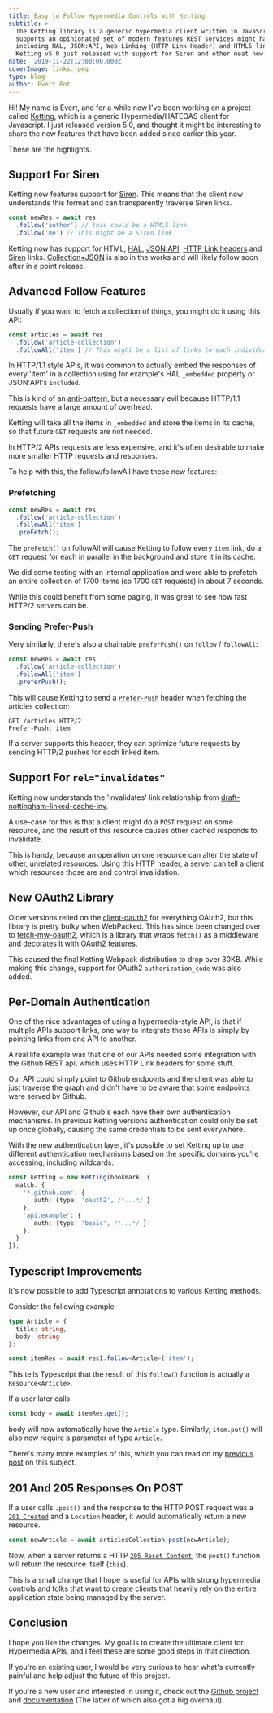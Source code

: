 ```yaml
---
title: Easy to Follow Hypermedia Controls with Ketting
subtitle: >-
  The Ketting library is a generic hypermedia client written in JavaScript. It
  supports an opinionated set of modern features REST services might have,
  including HAL, JSON:API, Web Linking (HTTP Link Header) and HTML5 links.
  Ketting v5.0 just released with support for Siren and other neat new features.
date: '2019-11-22T12:00:00.000Z'
coverImage: links.jpeg
type: blog
author: Evert Pot
---
```


Hi! My name is Evert, and for a while now I've been working on a project
called [Ketting][1], which is a generic Hypermedia/HATEOAS client for
Javascript. I just released version 5.0, and thought it might be interesting
to share the new features that have been added since earlier this year.

These are the highlights.

## Support For Siren

Ketting now features support for [Siren][6]. This means that the client now
understands this format and can transparently traverse Siren links.

```typescript
const newRes = await res
  .follow('author') // this could be a HTML5 link
  .follow('me') // This might be a Siren link 
```

Ketting now has support for HTML, [HAL][3], [JSON:API][13], [HTTP Link
headers][14] and [Siren][15] links. [Collection+JSON][16] is also in the works
and will likely follow soon after in a point release.


## Advanced Follow Features

Usually if you want to fetch a collection of things, you might do it using
this API:

```typescript
const articles = await res
  .follow('article-collection')
  .followAll('item') // This might be a list of links to each individual article
```

In HTTP/1.1 style APIs, it was common to actually embed the responses of
every 'item' in a collection using for example's HAL `_embedded` property or
JSON:API's `included`.

This is kind of an [anti-pattern][2], but a necessary evil because HTTP/1.1
requests have a large amount of overhead.

Ketting will take all the items in `_embedded` and store the items in
its cache, so that future `GET` requests are not needed.

In HTTP/2 APIs requests are less expensive, and it's often desirable to make
more smaller HTTP requests and responses.

To help with this, the follow/followAll have these new features:


### Prefetching

```typescript
const newRes = await res
  .follow('article-collection')
  .followAll('item')
  .preFetch();
```

The `preFetch()` on followAll will cause Ketting to follow every `item` link,
do a `GET` request for each in parallel in the background and store it in its
cache.

We did some testing with an internal application and were able to prefetch an
entire collection of 1700 items (so 1700 `GET` requests) in about 7 seconds.

While this could benefit from some paging, it was great to see how fast HTTP/2
servers can be.


### Sending Prefer-Push

Very similarly, there's also a chainable `preferPush()` on `follow` /
`followAll`:

```typescript
const newRes = await res
  .follow('article-collection')
  .followAll('item')
  .preferPush();
```

This will cause Ketting to send a [`Prefer-Push`][8] header when fetching the
articles collection:

    GET /articles HTTP/2
    Prefer-Push: item

If a server supports this header, they can optimize future requests by sending
HTTP/2 pushes for each linked item.


## Support For `rel="invalidates"`

Ketting now understands the 'invalidates' link relationship from
[draft-nottingham-linked-cache-inv][7]. 

A use-case for this is that a client might do a `POST` request on some
resource, and the result of this resource causes other cached responds
to invalidate.

This is handy, because an operation on one resource can alter the state of
other, unrelated resources.  Using this HTTP header, a server can tell a
client which resources those are and control invalidation.


## New OAuth2 Library

Older versions relied on the [client-oauth2][4] for everything OAuth2, but this
library is pretty bulky when WebPacked. This has since been changed over to
[fetch-mw-oauth2][5], which is a library that wraps `fetch()` as a middleware
and decorates it with OAuth2 features.

This caused the final Ketting Webpack distribution to drop over 30KB. While
making this change, support for OAuth2 `authorization_code` was also added.


## Per-Domain Authentication

One of the nice advantages of using a hypermedia-style API, is that if multiple
APIs support links, one way to integrate these APIs is simply by pointing links
from one API to another.

A real life example was that one of our APIs needed some integration with the
Github REST api, which uses HTTP Link headers for some stuff.

Our API could simply point to Github endpoints and the client was able to just
traverse the graph and didn't have to be aware that some endpoints were served
by Github.

However, our API and Github's each have their own authentication mechanisms.
In previous Ketting versions authentication could only be set up once globally,
causing the same credentials to be sent everywhere.

With the new authentication layer, it's possible to set Ketting up to use
different authentication mechanisms based on the specific domains you're
accessing, including wildcards.


```typescript
const ketting = new Ketting(bookmark, {
  match: {
    '*.github.com': {
       auth: {type: 'oauth2', /*...*/ }
    },
    'api.example': {
       auth: {type: 'basic', /*...*/ }
    },
  }
});
```


## Typescript Improvements

It's now possible to add Typescript annotations to various Ketting methods.

Consider the following example 

```typescript
type Article = {
  title: string,
  body: string
};

const itemRes = await res1.follow<Article>('item');
```

This tells Typescript that the result of this `follow()` function is actually
a `Resource<Article>`.

If a user later calls:

```typescript
const body = await itemRes.get();
```

body will now automatically have the `Article` type.
Similarly, `item.put()` will also now require a parameter of type `Article`.

There's many more examples of this, which you can read on my [previous post][9]
on this subject.


## 201 And 205 Responses On POST

If a user calls `.post()` and the response to the HTTP POST request was a
[`201 Created`][10] and a `Location` header, it would automatically return a
new resource.


```typescript
const newArticle = await articlesCollection.post(newArticle);
```

Now, when a server returns a HTTP [`205 Reset Content`][10], the `post()`
function will return the resource itself (`this`).

This is a small change that I hope is useful for APIs with strong hypermedia
controls and folks that want to create clients that heavily rely on the entire
application state being managed by the server.


## Conclusion

I hope you like the changes. My goal is to create the ultimate client for
Hypermedia APIs, and I feel these are some good steps in that direction.

If you're an existing user, I would be very curious to hear what's currently
painful and help adjust the future of this project.

If you're a new user and interested in using it, check out the
[Github project][1] and [documentation][12] (The latter of which also got a
big overhaul).

[1]: https://github.com/evert/ketting
[2]: https://apisyouwonthate.com/blog/lets-stop-building-apis-around-a-network-hack
[3]: https://tools.ietf.org/html/draft-kelly-json-hal
[4]: https://www.npmjs.com/package/client-oauth2
[5]: https://evertpot.com/fetch-mw-oauth2/
[6]: https://github.com/kevinswiber/siren
[7]: https://tools.ietf.org/html/draft-nottingham-linked-cache-inv-04
[8]: https://tools.ietf.org/html/draft-pot-prefer-push
[9]: https://evertpot.com/ketting-generics/
[10]: https://evertpot.com/http/201-created
[11]: https://evertpot.com/http/205-reset-content
[12]: https://github.com/evert/ketting/wiki
[13]: https://jsonapi.org/
[14]: https://tools.ietf.org/html/rfc8288
[15]: https://github.com/kevinswiber/siren
[16]: http://amundsen.com/media-types/collection/format/
